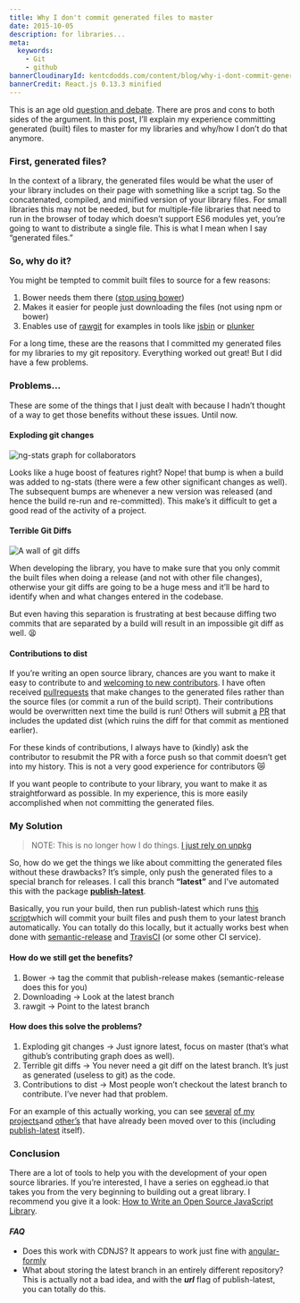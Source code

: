 ```yaml
---
title: Why I don't commit generated files to master
date: 2015-10-05
description: for libraries...
meta:
  keywords:
    - Git
    - github
bannerCloudinaryId: kentcdodds.com/content/blog/why-i-dont-commit-generated-files-to-master/banner.png
bannerCredit: React.js 0.13.3 minified
---
```


This is an age old
[question and debate](http://stackoverflow.com/q/893913/971592). There are pros
and cons to both sides of the argument. In this post, I’ll explain my experience
committing generated (built) files to master for my libraries and why/how I
don’t do that anymore.

### First, generated files?

In the context of a library, the generated files would be what the user of your
library includes on their page with something like a script tag. So the
concatenated, compiled, and minified version of your library files. For small
libraries this may not be needed, but for multiple-file libraries that need to
run in the browser of today which doesn’t support ES6 modules yet, you’re going
to want to distribute a single file. This is what I mean when I say “generated
files.”

### So, why do it?

You might be tempted to commit built files to source for a few reasons:

1.  Bower needs them there
    ([stop using bower](http://gofore.com/ohjelmistokehitys/stop-using-bower))
2.  Makes it easier for people just downloading the files (not using npm or
    bower)
3.  Enables use of [rawgit](http://rawgit.com) for examples in tools like
    [jsbin](http://jsbin.com) or [plunker](http://plnkr.co)

For a long time, these are the reasons that I committed my generated files for
my libraries to my git repository. Everything worked out great! But I did have a
few problems.

### Problems…

These are some of the things that I just dealt with because I hadn’t thought of
a way to get those benefits without these issues. Until now.

#### Exploding git changes

![ng-stats graph for collaborators](https://res.cloudinary.com/kentcdodds-com/image/upload/v1625033525/kentcdodds.com/content/blog/why-i-dont-commit-generated-files-to-master/0.png)

Looks like a huge boost of features right? Nope! that bump is when a build was
added to ng-stats (there were a few other significant changes as well). The
subsequent bumps are whenever a new version was released (and hence the build
re-run and re-committed). This make’s it difficult to get a good read of the
activity of a project.

#### Terrible Git Diffs

![A wall of git diffs](https://res.cloudinary.com/kentcdodds-com/image/upload/v1625033525/kentcdodds.com/content/blog/why-i-dont-commit-generated-files-to-master/1.png)

When developing the library, you have to make sure that you only commit the
built files when doing a release (and not with other file changes), otherwise
your git diffs are going to be a huge mess and it’ll be hard to identify when
and what changes entered in the codebase.

But even having this separation is frustrating at best because diffing two
commits that are separated by a build will result in an impossible git diff as
well. 😫

#### Contributions to dist

If you’re writing an open source library, chances are you want to make it easy
to contribute to and
[welcoming to new contributors](http://www.erikaheidi.com/blog/is-your-open-source-project-welcoming-to-new-contributors).
I have often received
[pull](https://github.com/kentcdodds/ng-stats/pull/20)[requests](https://github.com/kentcdodds/ng-stats/pull/33)
that make changes to the generated files rather than the source files (or commit
a run of the build script). Their contributions would be overwritten next time
the build is run! Others will submit
[a](https://github.com/kentcdodds/ng-stats/pull/38)
[PR](https://github.com/kentcdodds/ng-stats/pull/44) that includes the updated
dist (which ruins the diff for that commit as mentioned earlier).

For these kinds of contributions, I always have to (kindly) ask the contributor
to resubmit the PR with a force push so that commit doesn’t get into my history.
This is not a very good experience for contributors 😿

If you want people to contribute to your library, you want to make it as
straightforward as possible. In my experience, this is more easily accomplished
when not committing the generated files.

### My Solution

> NOTE: This is no longer how I do things.
> [I just rely on unpkg](/blog/unpkg-an-open-source-cdn-for-npm)

So, how do we get the things we like about committing the generated files
without these drawbacks? It’s simple, only push the generated files to a special
branch for releases. I call this branch **“latest”** and I’ve automated this
with the package
[**publish-latest**](https://www.npmjs.com/package/publish-latest).

Basically, you run your build, then run publish-latest which runs
[this script](https://github.com/kentcdodds/publish-latest/blob/master/scripts/publish-latest.sh)which
will commit your built files and push them to your latest branch automatically.
You can totally do this locally, but it actually works best when done with
[semantic-release](https://github.com/semantic-release/semantic-release) and
[TravisCI](https://travis-ci.org) (or some other CI service).

#### How do we still get the benefits?

1.  Bower -> tag the commit that publish-release makes (semantic-release does
    this for you)
2.  Downloading -> Look at the latest branch
3.  rawgit -> Point to the latest branch

#### How does this solve the problems?

1.  Exploding git changes -> Just ignore latest, focus on master (that’s what
    github’s contributing graph does as well).
2.  Terrible git diffs -> You never need a git diff on the latest branch. It’s
    just as generated (useless to git) as the code.
3.  Contributions to dist -> Most people won’t checkout the latest branch to
    contribute. I’ve never had that problem.

For an example of this actually working, you can see
[several](https://github.com/formly-js/angular-formly/tree/latest)
[of my](https://github.com/kentcdodds/cross-env/tree/latest)
[projects](https://github.com/kentcdodds/api-check/tree/latest)and
[other’s](https://github.com/Swimlane/angular-model-factory/tree/latest) that
have already been moved over to this (including
[publish-latest](https://github.com/kentcdodds/publish-latest/tree/latest)
itself).

### Conclusion

There are a lot of tools to help you with the development of your open source
libraries. If you’re interested, I have a series on egghead.io that takes you
from the very beginning to building out a great library. I recommend you give it
a look:
[How to Write an Open Source JavaScript Library](https://egghead.io/lessons/javascript-how-to-write-a-javascript-library-automating-releases-with-semantic-release).

#### _FAQ_

- Does this work with CDNJS? It appears to work just fine with
  [angular-formly](https://cdnjs.com/libraries/angular-formly)
- What about storing the latest branch in an entirely different repository? This
  is actually not a bad idea, and with the **_url_** flag of publish-latest, you
  can totally do this.

